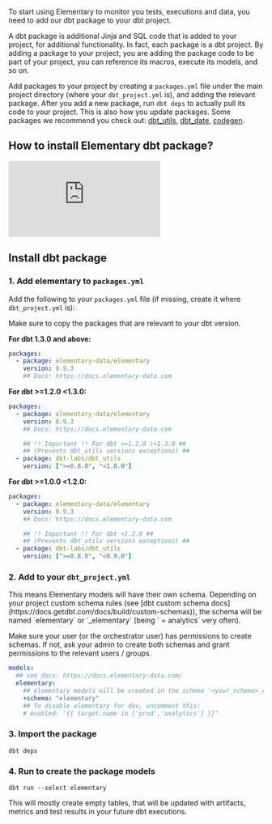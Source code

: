 To start using Elementary to monitor you tests, executions and data, you need to add our dbt package to your dbt project.

<Accordion title="What are dbt packages and packages.yml?">
A dbt package is additional Jinja and SQL code that is added to your project, for additional functionality. In fact, each package is a dbt project. By adding a package to your project, you are adding the package code to be part of your project, you can reference its macros, execute its models, and so on.

Add packages to your project by creating a `packages.yml` file under the main project directory (where your `dbt_project.yml` is), and adding the relevant package. After you add a new package, run `dbt deps` to actually pull its code to your project. This is also how you update packages.
Some packages we recommend you check out: [dbt_utils](https://github.com/dbt-labs/dbt-utils/tree/0.8.2/), [dbt_date](https://github.com/calogica/dbt-date/tree/0.5.4/), [codegen](https://github.com/dbt-labs/dbt-codegen/tree/0.5.0/).

</Accordion>

## How to install Elementary dbt package?

<Frame>
  <div style={{ paddingBottom: "64.98194945848375%" }}>
    <iframe
      src="https://www.loom.com/embed/5cf1aaa0708f43a993f8a2945473c7ac"
      frameborder="0"
      webkitallowfullscreen
      mozallowfullscreen
      allowfullscreen
      style={{
        position: "absolute",
        top: 0,
        left: 0,
        width: "100%",
        height: "100%",
      }}
    ></iframe>
  </div>
</Frame>

## Install dbt package

### 1. Add elementary to `packages.yml`

Add the following to your `packages.yml` file (if missing, create it where `dbt_project.yml` is):

<Info>

Make sure to copy the packages that are relevant to your dbt version.

</Info>

**For dbt 1.3.0 and above:**

```yml packages.yml
packages:
  - package: elementary-data/elementary
    version: 0.9.3
    ## Docs: https://docs.elementary-data.com
```

**For dbt >=1.2.0 \<1.3.0:**

```yml packages.yml
packages:
  - package: elementary-data/elementary
    version: 0.9.3
    ## Docs: https://docs.elementary-data.com

    ## !! Important !! For dbt >=1.2.0 \<1.3.0 ##
    ## (Prevents dbt_utils versions exceptions) ##
  - package: dbt-labs/dbt_utils
    version: [">=0.8.0", "<1.0.0"]
```

**For dbt >=1.0.0 \<1.2.0:**

```yml packages.yml
packages:
  - package: elementary-data/elementary
    version: 0.9.3
    ## Docs: https://docs.elementary-data.com

    ## !! Important !! For dbt <1.2.0 ##
    ## (Prevents dbt_utils versions exceptions) ##
  - package: dbt-labs/dbt_utils
    version: [">=0.8.0", "<0.9.0"]
```

### 2. Add to your `dbt_project.yml`

<Info>
This means Elementary models will have their own schema.
Depending on your project custom schema rules (see [dbt custom schema docs](https://docs.getdbt.com/docs/build/custom-schemas)), the schema will be named `elementary` or `<target_schema>_elementary` (being `<target_schema> = analytics` very often).

Make sure your user (or the orchestrator user) has permissions to create schemas.
If not, ask your admin to create both schemas and grant permissions to the relevant users / groups.

</Info>

```yml dbt_project.yml
models:
  ## see docs: https://docs.elementary-data.com/
  elementary:
    ## elementary models will be created in the schema '<your_schema>_elementary'
    +schema: "elementary"
    ## To disable elementary for dev, uncomment this:
    # enabled: "{{ target.name in ['prod','analytics'] }}"
```

### 3. Import the package

```shell Terminal
dbt deps
```

### 4. Run to create the package models

```shell Terminal
dbt run --select elementary
```

This will mostly create empty tables, that will be updated with artifacts, metrics and test results in your future dbt executions.
